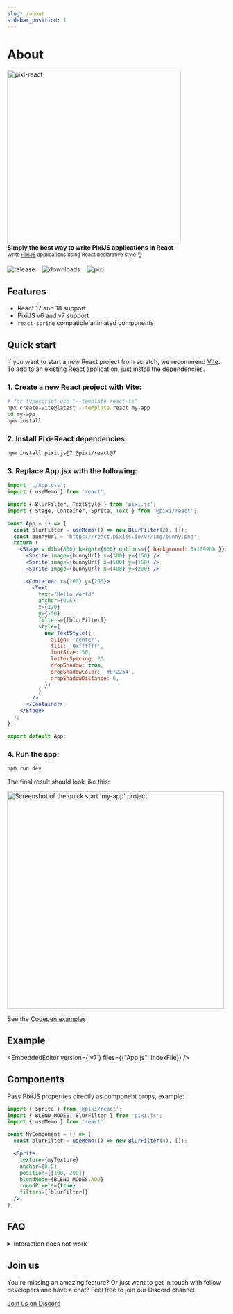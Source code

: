 ```yaml
---
slug: /about
sidebar_position: 1
---
```


# About

<div style={{textAlign: 'center'}}>
<div>
  <h1 align="center" hidden>
    Pixi React
  </h1>
  <img
    src="/v7/img/pixi-react-logo.png"
    alt="pixi-react"
    width="400"
  />
</div>

<div style={{ marginTop: '-10px' }}>
  <strong>Simply the best way to write PixiJS applications in React</strong>
  <br />
  <sub>
    Write <a href="http://www.pixijs.com/">PixiJS</a> applications using React
    declarative style 👌
  </sub>
</div>

![release](https://img.shields.io/github/v/release/pixijs/pixi-react) &nbsp;&nbsp; ![downloads](https://img.shields.io/npm/dm/@pixi/react) &nbsp;&nbsp; ![pixi](https://img.shields.io/badge/pixi-v6/v7-E72264.svg)

</div>

## Features

- React 17 and 18 support
- PixiJS v6 and v7 support
- `react-spring` compatible animated components

## Quick start

If you want to start a new React project from scratch, we recommend [Vite](https://vitejs.dev/guide/).
To add to an existing React application, just install the dependencies.

### 1. Create a new React project with Vite:

```bash
# for typescript use "--template react-ts"
npx create-vite@latest --template react my-app
cd my-app
npm install
```

### 2. Install Pixi-React dependencies:

```bash
npm install pixi.js@7 @pixi/react@7
```

### 3. Replace App.jsx with the following:

```jsx
import './App.css';
import { useMemo } from 'react';

import { BlurFilter, TextStyle } from 'pixi.js';
import { Stage, Container, Sprite, Text } from '@pixi/react';

const App = () => {
  const blurFilter = useMemo(() => new BlurFilter(2), []);
  const bunnyUrl = 'https://react.pixijs.io/v7/img/bunny.png';
  return (
    <Stage width={800} height={600} options={{ background: 0x1099bb }}>
      <Sprite image={bunnyUrl} x={300} y={150} />
      <Sprite image={bunnyUrl} x={500} y={150} />
      <Sprite image={bunnyUrl} x={400} y={200} />

      <Container x={200} y={200}>
        <Text
          text="Hello World"
          anchor={0.5}
          x={220}
          y={150}
          filters={[blurFilter]}
          style={
            new TextStyle({
              align: 'center',
              fill: '0xffffff',
              fontSize: 50,
              letterSpacing: 20,
              dropShadow: true,
              dropShadowColor: '#E72264',
              dropShadowDistance: 6,
            })
          }
        />
      </Container>
    </Stage>
  );
};

export default App;
```

### 4. Run the app:

```bash
npm run dev
```

The final result should look like this:

<div style={{ marginLeft: '50px' }}>
  <img
    src="/pixi-react/v7/img/pixi-react-example.png"
    alt="Screenshot of the quick start 'my-app' project"
    width="500"
  />
</div>

<div style={{ paddingTop: '20px' }} />

See the [Codepen examples](https://codepen.io/collection/XPpGdb/)

## Example

<EmbeddedEditor version={'v7'} files={{"App.js": IndexFile}} />

## Components

Pass PixiJS properties directly as component props, example:

```jsx
import { Sprite } from '@pixi/react';
import { BLEND_MODES, BlurFilter } from 'pixi.js';
import { useMemo } from 'react';

const MyComponent = () => (
  const blurFilter = useMemo(() => new BlurFilter(4), []);

  <Sprite
    texture={myTexture}
    anchor={0.5}
    position={[100, 200]}
    blendMode={BLEND_MODES.ADD}
    roundPixels={true}
    filters={[blurFilter]}
  />;
);
```

## FAQ

<details>
  <summary>Interaction does not work</summary>
  <div>

  If you are using PixiJS without the `pixi.js` package and are instead using scoped packages like `@pixi/app`, `@pixi/sprite` etc, you will need to import the `@pixi/events` package to enable interaction.

  ```js
  import '@pixi/events';
  ```
  </div>
</details>

## Join us

You're missing an amazing feature? Or just want to get in touch with fellow developers
and have a chat? Feel free to join our Discord channel.

[Join us on Discord](https://discord.gg/zqbXQAADuM)
